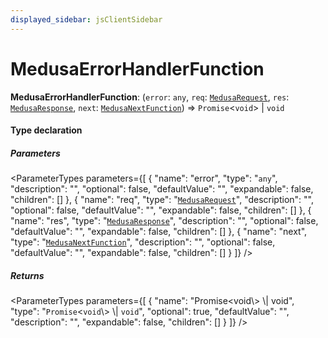 ```yaml
---
displayed_sidebar: jsClientSidebar
---
```



# MedusaErrorHandlerFunction

 **MedusaErrorHandlerFunction**: (`error`: `any`, `req`: [`MedusaRequest`](../interfaces/internal.internal.MedusaRequest.mdx), `res`: [`MedusaResponse`](internal.internal.MedusaResponse.mdx), `next`: [`MedusaNextFunction`](internal.internal.MedusaNextFunction.mdx)) => `Promise`<`void`\> \| `void`

#### Type declaration

##### Parameters

<ParameterTypes parameters={[
  {
    "name": "error",
    "type": "`any`",
    "description": "",
    "optional": false,
    "defaultValue": "",
    "expandable": false,
    "children": []
  },
  {
    "name": "req",
    "type": "[`MedusaRequest`](../interfaces/internal.internal.MedusaRequest.mdx)",
    "description": "",
    "optional": false,
    "defaultValue": "",
    "expandable": false,
    "children": []
  },
  {
    "name": "res",
    "type": "[`MedusaResponse`](internal.internal.MedusaResponse.mdx)",
    "description": "",
    "optional": false,
    "defaultValue": "",
    "expandable": false,
    "children": []
  },
  {
    "name": "next",
    "type": "[`MedusaNextFunction`](internal.internal.MedusaNextFunction.mdx)",
    "description": "",
    "optional": false,
    "defaultValue": "",
    "expandable": false,
    "children": []
  }
]} />

##### Returns

<ParameterTypes parameters={[
  {
    "name": "Promise<void\\> \\| void",
    "type": "`Promise`<`void`\\> \\| `void`",
    "optional": true,
    "defaultValue": "",
    "description": "",
    "expandable": false,
    "children": []
  }
]} />
